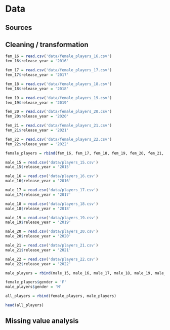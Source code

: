 # Data 

## Sources

## Cleaning / transformation

```r
fem_16 = read.csv('data/female_players_16.csv')
fem_16$release_year = '2016'

fem_17 = read.csv('data/female_players_17.csv')
fem_17$release_year = '2017'

fem_18 = read.csv('data/female_players_18.csv')
fem_18$release_year = '2018'

fem_19 = read.csv('data/female_players_19.csv')
fem_19$release_year = '2019'

fem_20 = read.csv('data/female_players_20.csv')
fem_20$release_year = '2020'

fem_21 = read.csv('data/female_players_21.csv')
fem_21$release_year = '2021'

fem_22 = read.csv('data/female_players_22.csv')
fem_22$release_year = '2022'

female_players = rbind(fem_16, fem_17, fem_18, fem_19, fem_20, fem_21, fem_22)
```


```r
male_15 = read.csv('data/players_15.csv')
male_15$release_year = '2015'

male_16 = read.csv('data/players_16.csv')
male_16$release_year = '2016'

male_17 = read.csv('data/players_17.csv')
male_17$release_year = '2017'

male_18 = read.csv('data/players_18.csv')
male_18$release_year = '2018'

male_19 = read.csv('data/players_19.csv')
male_19$release_year = '2019'

male_20 = read.csv('data/players_20.csv')
male_20$release_year = '2020'

male_21 = read.csv('data/players_21.csv')
male_21$release_year = '2021'

male_22 = read.csv('data/players_22.csv')
male_22$release_year = '2022'

male_players = rbind(male_15, male_16, male_17, male_18, male_19, male_20, male_21, male_22)

```

```r
female_players$gender = 'F'
male_players$gender = 'M'

all_players = rbind(female_players, male_players)

head(all_players)
```

## Missing value analysis

